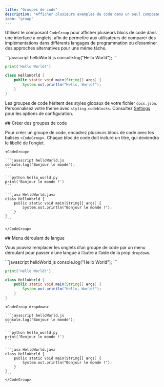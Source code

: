 ```yaml
---
title: "Groupes de code"
description: "Afficher plusieurs exemples de code dans un seul composant"
icon: "group"
---
```


Utilisez le composant `CodeGroup` pour afficher plusieurs blocs de code dans une interface à onglets, afin de permettre aux utilisateurs de comparer des implémentations dans différents langages de programmation ou d’examiner des approches alternatives pour une même tâche.

<CodeGroup>
  ```javascript helloWorld.js
  console.log("Hello World");
  ```

  ```python hello_world.py
  print('Hello World!')
  ```

  ```java HelloWorld.java
  class HelloWorld {
      public static void main(String[] args) {
          System.out.println("Hello, World!");
      }
  }
  ```
</CodeGroup>

Les groupes de code héritent des styles globaux de votre fichier `docs.json`. Personnalisez votre thème avec `styling.codeblocks`. Consultez [Settings](/fr/settings#styling) pour les options de configuration.

<div id="creating-code-groups">
  ## Créer des groupes de code
</div>

Pour créer un groupe de code, encadrez plusieurs blocs de code avec les balises `<CodeGroup>`. Chaque bloc de code doit inclure un titre, qui deviendra le libellé de l’onglet.

````mdx
<CodeGroup>

```javascript helloWorld.js
console.log("Bonjour le monde");
```

```python hello_world.py
print('Bonjour le monde !')
```

```java HelloWorld.java
class HelloWorld {
    public static void main(String[] args) {
        System.out.println("Bonjour le monde !");
    }
}
```

</CodeGroup>
````

<div id="language-dropdown">
  ## Menu déroulant de langue
</div>

Vous pouvez remplacer les onglets d’un groupe de code par un menu déroulant pour passer d’une langue à l’autre à l’aide de la prop `dropdown`.

<CodeGroup dropdown>
  ```javascript helloWorld.js
  console.log("Hello World");
  ```

  ```python hello_world.py
  print('Hello World!')
  ```

  ```java HelloWorld.java
  class HelloWorld {
      public static void main(String[] args) {
          System.out.println("Hello, World!");
      }
  }
  ```
</CodeGroup>

````mdx highlight=1
<CodeGroup dropdown>

```javascript helloWorld.js
console.log("Bonjour le monde");
```

```python hello_world.py
print('Bonjour le monde !')
```

```java HelloWorld.java
class HelloWorld {
    public static void main(String[] args) {
        System.out.println("Bonjour le monde !");
    }
}
```
</CodeGroup>
````
